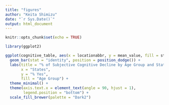 ```yaml
---
title: "figures"
author: "Keita Shimizu"
date: "`r Sys.Date()`"
output: html_document
---
```


```r
knitr::opts_chunk$set(echo = TRUE)
```

```r

library(ggplot2)

ggplot(cognitive_table, aes(x = locationabbr, y = mean_value, fill = stratification1)) +
  geom_bar(stat = "identity", position = position_dodge()) +
  labs(title = "% of Subjective Cognitive Decline by Age Group and State",
       x = "States",
       y = "% Yes",
       fill = "Age Group") +  
  theme_minimal() +
  theme(axis.text.x = element_text(angle = 90, hjust = 1),  
        legend.position = "bottom") +  
  scale_fill_brewer(palette = "Dark2")  


```